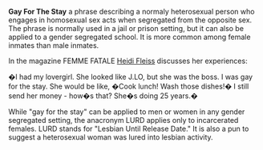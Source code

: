 
'''Gay For The Stay''' a phrase describing a normaly heterosexual person who engages in homosexual sex acts when segregated from the opposite sex. The phrase is normally used in a jail or prison setting, but it can also be applied to a gender segregated school. It is more common among female inmates than male inmates. 

In the magazine FEMME FATALE [[Heidi Fleiss]] discusses her experiences:

�I had my lovergirl. She looked like J.LO, but she was the boss. I was gay for the stay. She would be like, �Cook lunch! Wash those dishes!� I still send her money - how�s that? She�s doing 25 years.�


While "gay for the stay" can be applied to men or women in any gender segregated setting, the anacronym LURD applies only to incarcerated females. LURD stands for "Lesbian Until Release Date." It is also a pun to suggest a heterosexual woman was lured into lesbian activity.